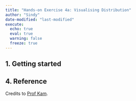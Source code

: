 ```yaml
---
title: "Hands-on Exercise 4a: Visualising Distribution"
author: "Sindy"
date-modified: "last-modified"
execute:
  echo: true
  eval: true
  warning: false
  freeze: true
---
```


## 1. Getting started


## 4. Reference

Credits to [Prof Kam](https://r4va.netlify.app/chap09).
